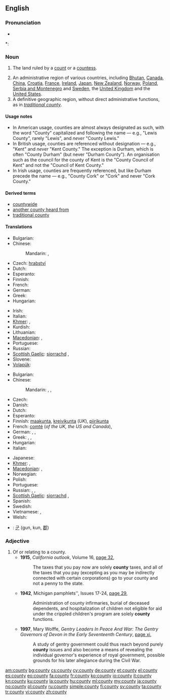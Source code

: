 {{wikipedia}}
==English==

===Pronunciation===
* {{audio|en-us-county.ogg|Audio (US)}}

*: {{rhymes|aʊnti}}

===Noun===
{{en-noun|counties}}

# {{historical}} The land ruled by a [[count]] or a [[countess]].
# An administrative region of various countries, including [[Bhutan]], [[Canada]], [[China]], [[Croatia]], [[France]],  [[Ireland]], [[Japan]], [[New Zealand]], [[Norway]], [[Poland]], [[Serbia and Montenegro]] and [[Sweden]], the [[United Kingdom]] and the [[United States]].
# A definitive geographic region, without direct administrative functions, as in ''[[traditional county]]''.

====Usage notes====
* In American usage, counties are almost always designated as such, with the word "County" capitalized and following the name — e.g., "Lewis County", rarely "Lewis", and ''never'' "County Lewis."
* In British usage, counties are referenced without designation — e.g., "Kent" and ''never'' "Kent County." The exception is Durham, which is often "County Durham" (but never "Durham County"). An organisation such as the council for the county of Kent is the "County Council of Kent" and not the "Council of Kent County."
* In Irish usage, counties are frequently referenced, but like Durham precede the name — e.g., "County Cork" or "Cork" and never "Cork County."

====Derived terms====
* [[countywide]]
* [[another county heard from]]
* [[traditional county]]

====Translations====
{{trans-top|land ruled by a count or countess}}
* Bulgarian: {{t-|bg|графство|m}}
* Chinese:
*: Mandarin: {{t-|cmn|縣|sc=Hani}}, {{t-|cmn|县|tr=xiàn|sc=Hani}}
* Czech: [[hrabství]] {{n}}
* Dutch: {{t-|nl|graafschap|n}}
* Esperanto: {{t-|eo|graflando|xs=Esperanto}}
* Finnish: {{t-|fi|kreivikunta}}
* French: {{t+|fr|comté|m}}
* German: {{t+|de|Grafschaft|f}}
* Greek: {{t+|el|κομητεία|f|tr=komiteía}}
* Hungarian: {{t+|hu|grófság}}
{{trans-mid}}
* Irish: {{t-|ga|contae|m|xs=Irish}}
* Italian: {{t-|it|contea|f}}
* [[Khmer]]: {{t|km|ស្រុក|sc=Khmr|tr=srok}}, {{t|km|អាណាស្រុក|sc=Khmr|tr=aa naa srok}}
* Kurdish: {{ku-Arab|[[ده‌وڵه‌ت]]}}
* Lithuanian: {{t-|lt|grafystė|f|xs=Lithuanian}}
* [[Macedonian]]: {{t|mk|грофовија|f|tr=grofóvija}}, {{t|mk|грофовство|n|tr=grófovstvo}}
* Portuguese: {{t+|pt|condado|m}}
* Russian: {{t+|ru|графство|n|tr=gráfstvo}}
* [[Scottish Gaelic]]: [[siorrachd]] {{f}}, {{t-|gd|siorramachd|f|xs=Scottish Gaelic}}
* Slovene: {{t+|sl|grofija|f}}
* [[Volapük]]: {{t|vo|grafän}}
{{trans-bottom}}

{{trans-top|administrative region of various countries}}
* Bulgarian: {{t|bg|окръг|m}}
* Chinese:
*: Mandarin: {{t-|cmn|郡|tr=jùn|sc=Hani}}, {{t-|cmn|縣|sc=Hani}}, {{t-|cmn|县|tr=xiàn|sc=Hani}}
* Czech: {{t-|cs|okres|n}}
* Danish: {{t+|da|amt|n}}
* Dutch: {{t-|nl|graafschap|n}}
* Esperanto: {{t-|eo|graflando|xs=Esperanto}}
* Finnish: [[maakunta]], [[kreivikunta]] (''UK''), [[piirikunta]] {{qualifier|US}}
* French: [[comté]] {{m}} (''of the UK, the US and Canada''), {{t+|fr|département|f}}
* German: {{t+|de|Landkreis|m}}, {{t+|de|Grafschaft|f}}, {{t+|de|Bezirk|n}}
* Greek: {{t+|el|νομός|m|tr=nomós}}, {{t+|el|επαρχία|f|tr=eparchía}}, {{t|el|περιφέρεια|f|sc=Grek}}
* Hungarian: {{t|hu|megye}}
* Italian: {{t-|it|contea|f}}
{{trans-mid}}
* Japanese: {{t+|ja|郡|tr=ぐん, gun}}
* [[Khmer]]: {{t|km|ស្រុក|sc=Khmr|tr=srok}}, {{t|km|អាណាស្រុក|sc=Khmr|tr=aa naa srok}}
* [[Macedonian]]: {{t|mk|грофовија|f|tr=grofóvija}}, {{t-|mk|округ|m|tr=ókrug}}
* Norwegian: {{t|no|fylke}}
* Polish: {{t+|pl|powiat|m}}
* Portuguese: {{t+|pt|condado|m}}
* Russian: {{t+|ru|графство|n|tr=gráfstvo}} {{qualifier|e.g. UK}}, {{t+|ru|округ|m|tr=ókrug}}, {{t|ru|уезд|m|tr=ujézd}}
* [[Scottish Gaelic]]: [[siorrachd]] {{f}}, {{t-|gd|siorramachd|f|xs=Scottish Gaelic}}
* Spanish: {{t-|es|condado|m}}
* Swedish: {{t+|sv|län}}
* Vietnamese: {{t+|vi|quận|xs=Vietnamese}}, {{t|vi|quận hạt|xs=Vietnamese}} {{qualifier|occasionally}}
* Welsh: {{t-|cy|sir|f|xs=Welsh}}
{{trans-bottom}}

{{checktrans-top}}
* {{ttbc|ko}}: [[군]] (gun, kun, [[郡]])
{{trans-bottom}}

===Adjective===
{{rfd}}
{{en-adj|-}}

# Of or relating to a county.
#* '''1915''', ''California outlook'', Volume 16, [http://books.google.com/books?id=-S4wAAAAYAAJ&q=%22solely+county%22&dq=%22solely+county%22&hl=en&ei=OtJLTre_JsezrAeoqYSrBw&sa=X&oi=book_result&ct=result&resnum=6&ved=0CEAQ6AEwBQ page 32],
#*: The taxes that you pay now are solely '''county''' taxes, and all of the taxes that you pay (excepting as you may be indirectly connected with certain corporations) go to your county and not a penny to the state.
#* '''1942''', Michigan pamphlets'', Issues 17-24, [http://books.google.com/books?id=vSA7AAAAMAAJ&q=%22solely+county%22&dq=%22solely+county%22&hl=en&ei=OtJLTre_JsezrAeoqYSrBw&sa=X&oi=book_result&ct=result&resnum=10&ved=0CFEQ6AEwCQ page 29],
#*: Administration of county infirmaries, burial of deceased dependents, and hospitalization of children not eligible for aid under the crippled children's program are solely '''county''' functions.
#* '''1997''', Mary Wolffe, ''Gentry Leaders In Peace And War: The Gentry Governors of Devon in the Early Seventeenth Century'', [http://books.google.com/books?id=jb9-R3YtMQEC&pg=PR11&dq=%22solely|purely+county%22&hl=en&ei=2tRLTvbzAYrNrQfW2_yyBw&sa=X&oi=book_result&ct=result&resnum=6&ved=0CD0Q6AEwBTgU#v=onepage&q=%22solely|purely%20county%22&f=false page xi],
#*: A study of gentry government could thus reach beyond purely '''county''' issues and also become a means of revealing the individual governor's experience of royal government, possible grounds for his later allegiance during the Civil War.

[[am:county]]
[[bg:county]]
[[cs:county]]
[[cy:county]]
[[de:county]]
[[et:county]]
[[el:county]]
[[es:county]]
[[eo:county]]
[[fa:county]]
[[fr:county]]
[[ko:county]]
[[io:county]]
[[it:county]]
[[kn:county]]
[[ku:county]]
[[la:county]]
[[hu:county]]
[[ml:county]]
[[my:county]]
[[ja:county]]
[[no:county]]
[[pl:county]]
[[ru:county]]
[[simple:county]]
[[fi:county]]
[[sv:county]]
[[ta:county]]
[[tr:county]]
[[vi:county]]
[[zh:county]]
